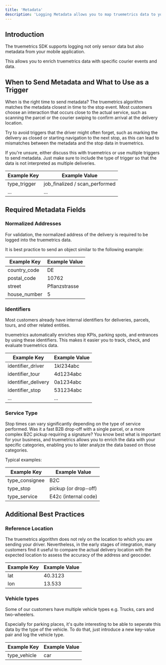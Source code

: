 ```yaml
---
title: 'Metadata'  
description: 'Logging Metadata allows you to map truemetrics data to your existing data.'
---
```


## Introduction

The truemetrics SDK supports logging not only sensor data but also metadata from your mobile application.  

This allows you to enrich truemetrics data with specific courier events and data.

## When to Send Metadata and What to Use as a Trigger

When is the right time to send metadata? The truemetrics algorithm matches the metadata closest in time to the stop event. Most customers choose an interaction that occurs close to the actual service, such as scanning the parcel or the courier swiping to confirm arrival at the delivery location. 

Try to avoid triggers that the driver might often forget, such as marking the delivery as closed or starting navigation to the next stop, as this can lead to mismatches between the metadata and the stop data in truemetrics.

If you're unsure, either discuss this with truemetrics or use multiple triggers to send metadata. Just make sure to include the type of trigger so that the data is not interpreted as multiple deliveries.

| Example Key   | Example Value                  |
| ------------- | ------------------------------ |
| type_trigger  | job_finalized / scan_performed  |
| ...           | ...                            |

## Required Metadata Fields

### Normalized Addresses

For validation, the normalized address of the delivery is required to be logged into the truemetrics data.

It is best practice to send an object similar to the following example:

| Example Key    | Example Value         |
| -------------- | --------------------- |
| country_code   | DE                    |
| postal_code    | 10762                 |
| street         | Pflanzstrasse          |
| house_number   | 5                     |

### Identifiers

Most customers already have internal identifiers for deliveries, parcels, tours, and other related entities.

truemetrics automatically enriches stop KPIs, parking spots, and entrances by using these identifiers. This makes it easier you to track, check, and evaluate truemetrics data.

| Example Key          | Example Value     |
| -------------------- | ----------------- |
| identifier_driver    | 1kl234abc            |
| identifier_tour      | 4d1234abc            |
| identifier_delivery  | 0a1234abc            |
| identifier_stop      | 531234abc            |
| ...                  |  ...             |

### Service Type

Stop times can vary significantly depending on the type of service performed. Was it a fast B2B drop-off with a single parcel, or a more complex B2C pickup requiring a signature? You know best what is important for your business, and truemetrics allows you to enrich the data with your specific categories, enabling you to later analyze the data based on those categories.

Typical examples:

| Example Key   | Example Value        |
| ------------- | -------------------- |
| type_consignee  | B2C                |
| type_stop       | pickup (or drop-off)|
| type_service    | E42c (internal code)|

## Additional Best Practices

### Reference Location

The truemetrics algorithm does not rely on the location to which you are sending your driver. Nevertheless, in the early stages of integration, many customers find it useful to compare the actual delivery location with the expected location to assess the accuracy of the address and geocoder.

| Example Key   | Example Value        |
| ------------- | -------------------- |
| lat           | 40.3123              |
| lon           | 13.533               |

### Vehicle types

Some of our customers have multiple vehicle types e.g. Trucks, cars and two-wheelers.

Especially for parking places,  it's quite interesting to be able to seperate this data by the type of the vehicle. To do that, just introduce a new  key-value pair and log the vehicle type.

| Example Key   | Example Value        |
| ------------- | -------------------- |
| type_vehicle           | car              |

